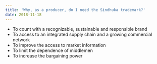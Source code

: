 ```yaml
---
title: 'Why, as a producer, do I need the Sindhuka trademark?'
date: 2018-11-18
---
```


- To count with a recognizable, sustainable and responsible brand 
- To access to an integrated supply chain and a growing commercial network
- To improve the access to market information
- To limit the dependence of middlemen
- To increase the bargaining power



